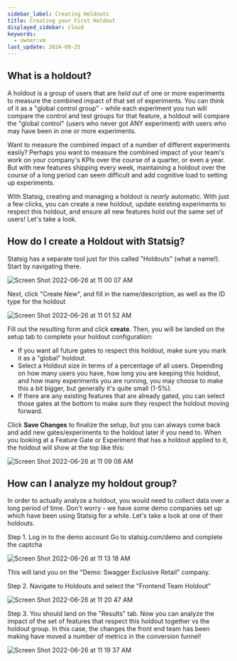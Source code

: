 ```yaml
---
sidebar_label: Creating Holdouts
title: Creating your First Holdout
displayed_sidebar: cloud
keywords:
  - owner:vm
last_update: 2024-09-25
---
```


## What is a holdout?

A holdout is a group of users that are _held out_ of one or more experiments to measure the combined impact of that set of experiments. You can think of it as a "global control group" - while each experiment you run will compare the control and test groups for that feature, a holdout will compare the "global control" (users who never got ANY experiment) with users who may have been in one or more experiments.

Want to measure the combined impact of a number of different experiments easily? Perhaps you want to measure the combined impact of your team's work on your company's KPIs over the course of a quarter, or even a year. But with new features shipping every week, maintaining a holdout over the course of a long period can seem difficult and add cognitive load to setting up experiments.

With Statsig, creating and managing a holdout is _nearly_ automatic. With just a few clicks, you can create a new holdout, update existing experiments to respect this holdout, and ensure all new features hold out the same set of users! Let's take a look.

## How do I create a Holdout with Statsig?

Statsig has a separate tool just for this called "Holdouts" (what a name!). Start by navigating there.

![Screen Shot 2022-06-26 at 11 00 07 AM](https://user-images.githubusercontent.com/74584483/175827709-a145aa12-fd21-4262-bb5a-68de2723def4.png)

Next, click "Create New", and fill in the name/description, as well as the ID type for the holdout

![Screen Shot 2022-06-26 at 11 01 52 AM](https://user-images.githubusercontent.com/74584483/175827771-54271830-7a06-4a35-9419-b2f5aedb9b2d.png)

Fill out the resulting form and click **create**.  Then, you will be landed on the setup tab to complete your holdout configuration:

- If you want all future gates to respect this holdout, make sure you mark it as a "global" holdout.
- Select a Holdout size in terms of a percentage of all users. Depending on how many users you have, how long you are keeping this holdout,
  and how many experiments you are running, you may choose to make this a bit bigger, but generally it's quite small (1-5%).
- If there are any existing features that are already gated, you can select those gates at the bottom to make sure they respect the holdout moving forward.

Click **Save Changes** to finalize the setup, but you can always come back and add new gates/experiments to the holdout later if you need to.  When you looking at a Feature Gate or Experiment that has a holdout applied to it, the holdout will show at the top like this:

![Screen Shot 2022-06-26 at 11 09 08 AM](https://user-images.githubusercontent.com/74584483/175828076-15d18109-762f-4cfe-917c-f0bb62fd34a3.png)

## How can I analyze my holdout group?

In order to actually analyze a holdout, you would need to collect data over a long period of time. Don't worry - we have some demo companies set up
which have been using Statsig for a while. Let's take a look at one of their holdouts.

Step 1. Log in to the demo account
Go to statsig.com/demo and complete the captcha

![Screen Shot 2022-06-26 at 11 13 18 AM](https://user-images.githubusercontent.com/74584483/175828212-195bf828-9185-4351-a130-c6ce372f4598.png)

This will land you on the "Demo: Swagger Exclusive Retail" company.

Step 2. Navigate to Holdouts and select the "Frontend Team Holdout"

![Screen Shot 2022-06-26 at 11 20 47 AM](https://user-images.githubusercontent.com/74584483/175828519-58be7c3b-9f07-4f70-b695-e0fc1cc93fd0.png)

Step 3. You should land on the "Results" tab.  Now you can analyze the impact of the set of features that respect this holdout together vs the holdout group. In this case, the changes the front end team has been making have moved a number of metrics in the conversion funnel!

![Screen Shot 2022-06-26 at 11 19 37 AM](https://user-images.githubusercontent.com/74584483/175828491-92f6eed6-81fa-4faa-8c69-0a7b2cb40f65.png)
